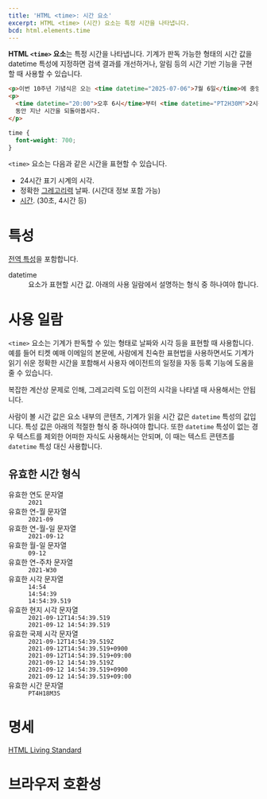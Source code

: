 ```yaml
---
title: 'HTML <time>: 시간 요소'
excerpt: HTML <time> (시간) 요소는 특정 시간을 나타냅니다.
bcd: html.elements.time
---
```


**HTML `<time>` 요소**는 특정 시간을 나타냅니다. 기계가 판독 가능한 형태의 시간 값을 <TermLink>datetime</TermLink> 특성에 지정하면 검색 결과를 개선하거나, 알림 등의 시간 기반 기능을 구현할 때 사용할 수 있습니다.

<HTMLDemo height={100}>

```html
<p>이번 10주년 기념식은 오는 <time datetime="2025-07-06">7월 6일</time>에 중앙회관에서 열립니다.</p>
<p>
  <time datetime="20:00">오후 6시</time>부터 <time datetime="PT2H30M">2시간 30분</time>
  동안 지난 시간을 되돌아봅시다.
</p>
```

```css
time {
  font-weight: 700;
}
```

</HTMLDemo>

`<time>` 요소는 다음과 같은 시간을 표현할 수 있습니다.

- 24시간 표기 시계의 시각.
- 정확한 [그레고리력](https://ko.wikipedia.org/wiki/%EA%B7%B8%EB%A0%88%EA%B3%A0%EB%A6%AC%EB%A0%A5) 날짜. (시간대 정보 포함 가능)
- [시간](https://www.w3.org/TR/2014/REC-html5-20141028/infrastructure.html#valid-duration-string). (30초, 4시간 등)

# 특성

[전역 특성](/docs/Web/HTML/Global_attributes)을 포함합니다.

<dl>
  <Term>datetime</Term>
  <dd>요소가 표현할 시간 값. 아래의 사용 일람에서 설명하는 형식 중 하나여야 합니다.</dd>
</dl>

# 사용 일람

`<time>` 요소는 기계가 판독할 수 있는 형태로 날짜와 시각 등을 표현할 때 사용합니다. 예를 들어 티켓 예매 이메일의 본문에, 사람에게 친숙한 표현법을 사용하면서도 기계가 읽기 쉬운 정확한 시간을 포함해서 사용자 에이전트의 일정을 자동 등록 기능에 도움을 줄 수 있습니다.

복잡한 계산상 문제로 인해, 그레고리력 도입 이전의 시각을 나타낼 때 사용해서는 안됩니다.

사람이 볼 시간 값은 요소 내부의 콘텐츠, 기계가 읽을 시간 값은 `datetime` 특성의 값입니다. 특성 값은 아래의 적절한 형식 중 하나여야 합니다. 또한 `datetime` 특성이 없는 경우 텍스트를 제외한 어떠한 자식도 사용해서는 안되며, 이 때는 텍스트 콘텐츠를 `datetime` 특성 대신 사용합니다.

## 유효한 시간 형식

<dl>
  <dt>유효한 연도 문자열</dt>
  <dd><code>2021</code></dd>
  <dt>유효한 연-월 문자열</dt>
  <dd><code>2021-09</code></dd>
  <dt>유효한 연-월-일 문자열</dt>
  <dd><code>2021-09-12</code></dd>
  <dt>유효한 월-일 문자열</dt>
  <dd><code>09-12</code></dd>
  <dt>유효한 연-주차 문자열</dt>
  <dd><code>2021-W30</code></dd>
  <dt>유효한 시각 문자열</dt>
  <dd><code>14:54</code></dd>
  <dd><code>14:54:39</code></dd>
  <dd><code>14:54:39.519</code></dd>
  <dt>유효한 현지 시각 문자열</dt>
  <dd><code>2021-09-12T14:54:39.519</code></dd>
  <dd><code>2021-09-12 14:54:39.519</code></dd>
  <dt>유효한 국제 시각 문자열</dt>
  <dd><code>2021-09-12T14:54:39.519Z</code></dd>
  <dd><code>2021-09-12T14:54:39.519+0900</code></dd>
  <dd><code>2021-09-12T14:54:39.519+09:00</code></dd>
  <dd><code>2021-09-12 14:54:39.519Z</code></dd>
  <dd><code>2021-09-12 14:54:39.519+0900</code></dd>
  <dd><code>2021-09-12 14:54:39.519+09:00</code></dd>
  <dt>유효한 시간 문자열</dt>
  <dd><code>PT4H18M3S</code></dd>
</dl>

# 명세

[HTML Living Standard](https://html.spec.whatwg.org/multipage/text-level-semantics.html#the-time-element)

# 브라우저 호환성

<BrowserCompat data={bcd} />
